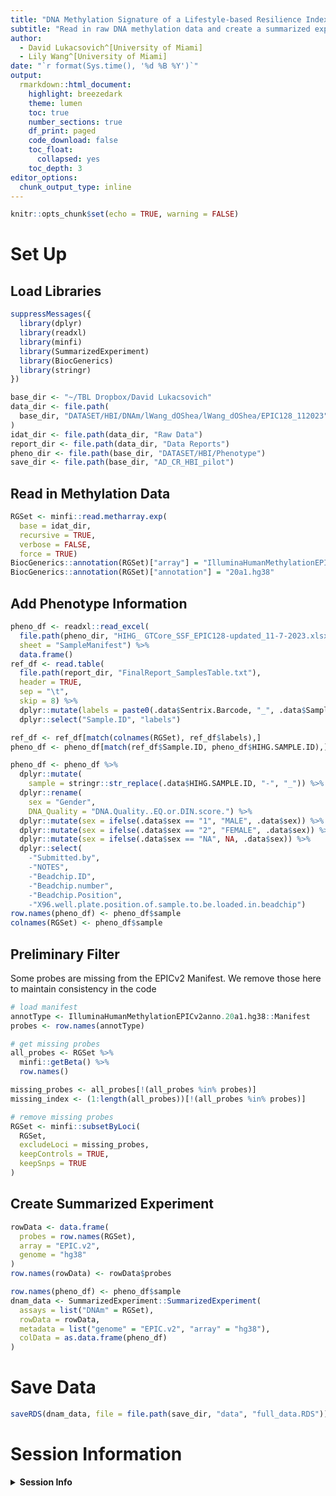 ```yaml
---
title: "DNA Methylation Signature of a Lifestyle-based Resilience Index for Cognitive Health"
subtitle: "Read in raw DNA methylation data and create a summarized experiment for pre-processing"
author:
  - David Lukacsovich^[University of Miami]
  - Lily Wang^[University of Miami]
date: "`r format(Sys.time(), '%d %B %Y')`"
output:
  rmarkdown::html_document:
    highlight: breezedark
    theme: lumen
    toc: true
    number_sections: true
    df_print: paged
    code_download: false
    toc_float:
      collapsed: yes
    toc_depth: 3
editor_options:
  chunk_output_type: inline    
---
```


```r
knitr::opts_chunk$set(echo = TRUE, warning = FALSE)
```

# Set Up

## Load Libraries

```r
suppressMessages({
  library(dplyr)
  library(readxl)
  library(minfi)
  library(SummarizedExperiment)
  library(BiocGenerics)
  library(stringr)  
})

base_dir <- "~/TBL Dropbox/David Lukacsovich"
data_dir <- file.path(
  base_dir, "DATASET/HBI/DNAm/lWang_dOShea/lWang_dOShea/EPIC128_112023"
)
idat_dir <- file.path(data_dir, "Raw Data")
report_dir <- file.path(data_dir, "Data Reports")
pheno_dir <- file.path(base_dir, "DATASET/HBI/Phenotype")
save_dir <- file.path(base_dir, "AD_CR_HBI_pilot")
```

## Read in Methylation Data

```r
RGSet <- minfi::read.metharray.exp(
  base = idat_dir,
  recursive = TRUE,
  verbose = FALSE,
  force = TRUE)
BiocGenerics::annotation(RGSet)["array"] = "IlluminaHumanMethylationEPICv2"
BiocGenerics::annotation(RGSet)["annotation"] = "20a1.hg38"
```
 
## Add Phenotype Information

```r
pheno_df <- readxl::read_excel(
  file.path(pheno_dir, "HIHG_ GTCore_SSF_EPIC128-updated_11-7-2023.xlsx"),
  sheet = "SampleManifest") %>%
  data.frame()
ref_df <- read.table(
  file.path(report_dir, "FinalReport_SamplesTable.txt"),
  header = TRUE,
  sep = "\t",
  skip = 8) %>%
  dplyr::mutate(labels = paste0(.data$Sentrix.Barcode, "_", .data$Sample.Section)) %>%
  dplyr::select("Sample.ID", "labels")

ref_df <- ref_df[match(colnames(RGSet), ref_df$labels),]
pheno_df <- pheno_df[match(ref_df$Sample.ID, pheno_df$HIHG.SAMPLE.ID),]

pheno_df <- pheno_df %>%
  dplyr::mutate(
    sample = stringr::str_replace(.data$HIHG.SAMPLE.ID, "-", "_")) %>%
  dplyr::rename(
    sex = "Gender",
    DNA_Quality = "DNA.Quality..EQ.or.DIN.score.") %>%
  dplyr::mutate(sex = ifelse(.data$sex == "1", "MALE", .data$sex)) %>%
  dplyr::mutate(sex = ifelse(.data$sex == "2", "FEMALE", .data$sex)) %>%
  dplyr::mutate(sex = ifelse(.data$sex == "NA", NA, .data$sex)) %>%
  dplyr::select(
    -"Submitted.by",
    -"NOTES",
    -"Beadchip.ID",
    -"Beadchip.number",
    -"Beadchip.Position",
    -"X96.well.plate.position.of.sample.to.be.loaded.in.beadchip")
row.names(pheno_df) <- pheno_df$sample
colnames(RGSet) <- pheno_df$sample
```

## Preliminary Filter

Some probes are missing from the EPICv2 Manifest. We remove those here to maintain consistency in the code

```r
# load manifest
annotType <- IlluminaHumanMethylationEPICv2anno.20a1.hg38::Manifest
probes <- row.names(annotType)

# get missing probes
all_probes <- RGSet %>%
  minfi::getBeta() %>%
  row.names()

missing_probes <- all_probes[!(all_probes %in% probes)]
missing_index <- (1:length(all_probes))[!(all_probes %in% probes)]

# remove missing probes
RGSet <- minfi::subsetByLoci(
  RGSet,
  excludeLoci = missing_probes,
  keepControls = TRUE,
  keepSnps = TRUE
)
```

## Create Summarized Experiment

```r
rowData <- data.frame(
  probes = row.names(RGSet),
  array = "EPIC.v2",
  genome = "hg38"
)
row.names(rowData) <- rowData$probes

row.names(pheno_df) <- pheno_df$sample
dnam_data <- SummarizedExperiment::SummarizedExperiment(
  assays = list("DNAm" = RGSet),
  rowData = rowData,
  metadata = list("genome" = "EPIC.v2", "array" = "hg38"),
  colData = as.data.frame(pheno_df)
)
```

# Save Data

```r
saveRDS(dnam_data, file = file.path(save_dir, "data", "full_data.RDS"))
```

# Session Information

<details>
  <summary>**Session Info**</summary>
```r
sessionInfo()
```
</details>
